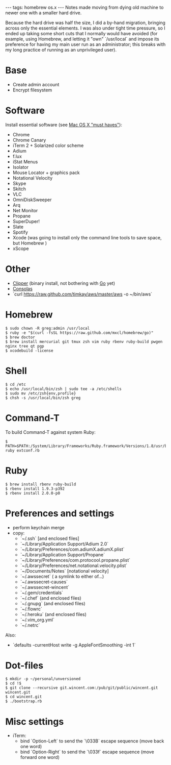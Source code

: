 ---
tags: homebrew os.x
---
Notes made moving from dying old machine to newer one with a smaller hard drive.

Because the hard drive was half the size, I did a by-hand migration, bringing across only the essential elements. I was also under tight time pressure, so I ended up taking some short cuts that I normally would have avoided (for example, using Homebrew, and letting it "own" `/usr/local` and impose its preference for having my main user run as an administrator; this breaks with my long practice of running as an unprivileged user).

= Base =

* Create admin account
* Encrypt filesystem

= Software =

Install essential software (see [[Mac OS X "must haves"]]):

* Chrome
* Chrome Canary
* iTerm 2 + Solarized color scheme
* Adium
* f.lux
* iStat Menus
* Isolator
* Mouse Locator + graphics pack
* Notational Velocity
* Skype
* Skitch
* VLC
* OmniDiskSweeper
* Arq
* Net Monitor
* Propane
* SuperDuper!
* Slate
* Spotify
* Xcode (was going to install only the command line tools to save space, but Homebrew )
* xScope

= Other =

* [[Clipper]] (binary install, not bothering with [[Go]] yet)
* [[Consolas]]
* `curl https://raw.github.com/timkay/aws/master/aws -o ~/bin/aws`

= Homebrew =

<pre lang="shell">$ sudo chown -R greg:admin /usr/local
$ ruby -e "$(curl -fsSL https://raw.github.com/mxcl/homebrew/go)"
$ brew doctor
$ brew install mercurial git tmux zsh vim ruby rbenv ruby-build pwgen nginx tree qt pgp
$ xcodebuild -license</pre>

= Shell =

<pre lang="shell">$ cd /etc
$ echo /usr/local/bin/zsh | sudo tee -a /etc/shells
$ sudo mv /etc/zsh{env,profile}
$ chsh -s /usr/local/bin/zsh greg</pre>

= Command-T =

To build Command-T against system Ruby:

<pre lang="shell">$ PATH=$PATH:/System/Library/Frameworks/Ruby.framework/Versions/1.8/usr/bin/ruby ruby extconf.rb</pre>

= Ruby =

<pre lang="shell">$ brew install rbenv ruby-build
$ rbenv install 1.9.3-p392
$ rbenv install 2.0.0-p0</pre>

= Preferences and settings =

* perform keychain merge
* copy:
** `~/.ssh` [and enclosed files]
** `~/Library/Application Support/Adium 2.0`
** `~/Library/Preferences/com.adiumX.adiumX.plist`
** `~/Library/Application Support/Propane`
** `~/Library/Preferences/com.protocool.propane.plist`
** `~/Library/Preferences/net.notational.velocity.plist`
** `~/Documents/Notes` [notational velocity]
** `~/.awssecret` ( a symlink to either of…)
** `~/.awssecret-causes`
** `~/.awssecret-wincent`
** `~/.gem/credentials`
** `~/.chef` (and enclosed files)
** `~/.gnupg` (and enclosed files)
** `~/.flowrc`
** `~/.heroku` (and enclosed files)
** `~/.vim_org.yml`
** `~/.netrc`

Also:

* `defaults -currentHost write -g AppleFontSmoothing -int 1`

= Dot-files =

<pre lang="shell">$ mkdir -p ~/personal/unversioned
$ cd !$
$ git clone --recursive git.wincent.com:/pub/git/public/wincent.git wincent.git
$ cd wincent.git
$ ./bootstrap.rb</pre>

= Misc settings =

* iTerm:
** bind `Option-Left` to send the `\033B` escape sequence (move back one word)
** bind `Option-Right` to send the `\033f` escape sequence (move forward one word)

